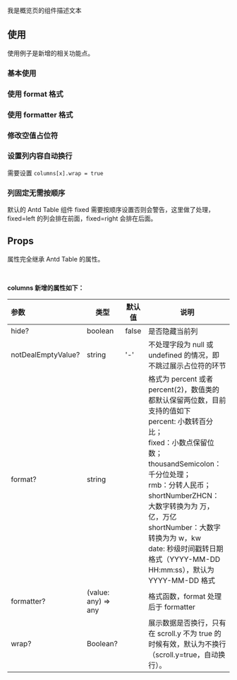 我是概览页的组件描述文本

## 使用

使用例子是新增的相关功能点。

### 基本使用

<CodeShow file="$demo/Table/Basic.tsx" />

### 使用 format 格式

<CodeShow file="$demo/Table/Format.tsx" />

### 使用 formatter 格式

<CodeShow file="$demo/Table/Formatter.tsx" />

### 修改空值占位符

<CodeShow file="$demo/Table/NotDealEmptyValue.tsx" />

### 设置列内容自动换行

需要设置 `columns[x].wrap = true`

<CodeShow file="$demo/Table/Wrap.tsx" />

### 列固定无需按顺序

默认的 Antd Table 组件 fixed 需要按顺序设置否则会警告，这里做了处理，fixed=left 的列会排在前面，fixed=right 会排在后面。

<CodeShow file="$demo/Table/Fixed.tsx" />

## Props

属性完全继承 Antd Table 的属性。

<PropsTable src="$components/Table" showDescriptionOnSummary />

<br />

**columns 新增的属性如下：**

| 参数               | 类型                | 默认值 | 说明                                                                                                                                                                                                                                                                                                                                                                     |
| :----------------- | ------------------- | ------ | ------------------------------------------------------------------------------------------------------------------------------------------------------------------------------------------------------------------------------------------------------------------------------------------------------------------------------------------------------------------------ |
| hide?              | boolean             | false  | 是否隐藏当前列                                                                                                                                                                                                                                                                                                                                                           |
| notDealEmptyValue? | string              | '-'    | 不处理字段为 null 或 undefined 的情况，即不跳过展示占位符的环节                                                                                                                                                                                                                                                                                                          |
| format?            | string              |        | 格式为 percent 或者 percent(2)，数值类的都默认保留两位数，目前支持的值如下<br />percent: 小数转百分比；<br />fixed：小数点保留位数；<br />thousandSemicolon：千分位处理；<br />rmb：分转人民币；<br />shortNumberZHCN：大数字转换为为 万，亿，万亿<br />shortNumber：大数字转换为为 w，kw<br />date: 秒级时间戳转日期格式（YYYY-MM-DD HH:mm:ss），默认为 YYYY-MM-DD 格式 |
| formatter?         | (value: any) => any |        | 格式函数，format 处理后于 formatter                                                                                                                                                                                                                                                                                                                                      |
| wrap?              | Boolean?            |        | 展示数据是否换行，只有在 scroll.y 不为 true 的时候有效，默认为不换行（scroll.y=true，自动换行）。                                                                                                                                                                                                                                                                        |
